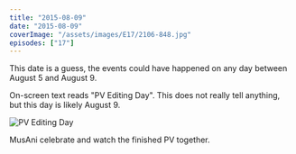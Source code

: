 ```yaml
---
title: "2015-08-09"
date: "2015-08-09"
coverImage: "/assets/images/E17/2106-848.jpg"
episodes: ["17"]
---
```


<Alert>
  <Calendar />
  <AlertDescription>
    This date is a guess, the events could have happened on any day between
    August 5 and August 9.
  </AlertDescription>
</Alert>

On-screen text reads "PV Editing Day". This does not really tell anything, but this day is likely August 9.

![PV Editing Day](/assets/images/E17/2035-148.jpg)

MusAni celebrate and watch the finished PV together.
